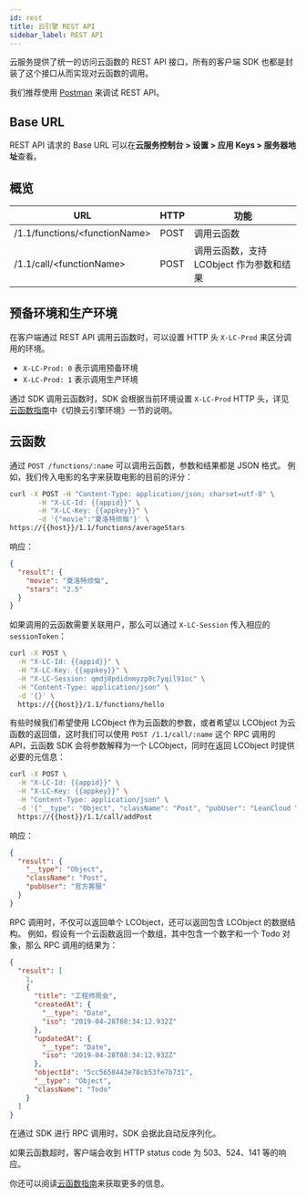 ```yaml
---
id: rest
title: 云引擎 REST API
sidebar_label: REST API
---
```


云服务提供了统一的访问云函数的 REST API 接口，所有的客户端 SDK 也都是封装了这个接口从而实现对云函数的调用。

我们推荐使用 [Postman](http://www.getpostman.com/) 来调试 REST API。

## Base URL

REST API 请求的 Base URL 可以在**云服务控制台 > 设置 > 应用 Keys > 服务器地址**查看。

## 概览

<table>
  <thead>
    <tr>
      <th>URL</th>
      <th>HTTP</th>
      <th>功能</th>
    </tr>
  </thead>
  <tbody>
    <tr>
      <td>/1.1/functions/&lt;functionName&gt;</td>
      <td>POST</td>
      <td>调用云函数</td>
    </tr>
    <tr>
      <td>/1.1/call/&lt;functionName&gt;</td>
      <td>POST</td>
      <td>调用云函数，支持 LCObject 作为参数和结果</td>
    </tr>
  </tbody>
</table>

## 预备环境和生产环境

在客户端通过 REST API 调用云函数时，可以设置 HTTP 头 `X-LC-Prod` 来区分调用的环境。

- `X-LC-Prod: 0` 表示调用预备环境
- `X-LC-Prod: 1` 表示调用生产环境

通过 SDK 调用云函数时，SDK 会根据当前环境设置 `X-LC-Prod` HTTP 头，详见[云函数指南](/v2/sdk/engine/guide/cloudfunction)中《切换云引擎环境》一节的说明。

## 云函数

通过 `POST /functions/:name` 可以调用云函数，参数和结果都是 JSON 格式。
例如，我们传入电影的名字来获取电影的目前的评分：

```sh
curl -X POST -H "Content-Type: application/json; charset=utf-8" \
       -H "X-LC-Id: {{appid}}" \
       -H "X-LC-Key: {{appkey}}" \
       -d '{"movie":"夏洛特烦恼"}' \
https://{{host}}/1.1/functions/averageStars
```

响应：

```json
{
  "result": {
    "movie": "夏洛特烦恼",
    "stars": "2.5"
  }
}
```

如果调用的云函数需要关联用户，那么可以通过 `X-LC-Session` 传入相应的 `sessionToken`：

```sh
curl -X POST \
  -H "X-LC-Id: {{appid}}" \
  -H "X-LC-Key: {{appkey}}" \
  -H "X-LC-Session: qmdj8pdidnmyzp0c7yqil91oc" \
  -H "Content-Type: application/json" \
  -d '{}' \
  https://{{host}}/1.1/functions/hello
```

有些时候我们希望使用 LCObject 作为云函数的参数，或者希望以 LCObject 为云函数的返回值，这时我们可以使用 `POST /1.1/call/:name` 这个 RPC 调用的 API，云函数 SDK 会将参数解释为一个 LCObject，同时在返回 LCObject 时提供必要的元信息：

```sh
curl -X POST \
  -H "X-LC-Id: {{appid}}" \
  -H "X-LC-Key: {{appkey}}" \
  -H "Content-Type: application/json" \
  -d '{"__type": "Object", "className": "Post", "pubUser": "LeanCloud 官方客服"}' \
  https://{{host}}/1.1/call/addPost
```

响应：

```json
{
  "result": {
    "__type": "Object",
    "className": "Post",
    "pubUser": "官方客服"
  }
}
```

RPC 调用时，不仅可以返回单个 LCObject，还可以返回包含 LCObject 的数据结构。
例如，假设有一个云函数返回一个数组，其中包含一个数字和一个 Todo 对象，那么 RPC 调用的结果为：

```json
{
  "result": [
    1,
    {
      "title": "工程师周会",
      "createdAt": {
        "__type": "Date",
        "iso": "2019-04-28T08:34:12.932Z"
      },
      "updatedAt": {
        "__type": "Date",
        "iso": "2019-04-28T08:34:12.932Z"
      },
      "objectId": "5cc5658443e78cb53fe7b731",
      "__type": "Object",
      "className": "Todo"
    }
  ]
}
```

在通过 SDK 进行 RPC 调用时，SDK 会据此自动反序列化。

如果云函数超时，客户端会收到 HTTP status code 为 503、524、141 等的响应。

你还可以阅读[云函数指南](/v2/sdk/engine/guide/cloudfunction)来获取更多的信息。

